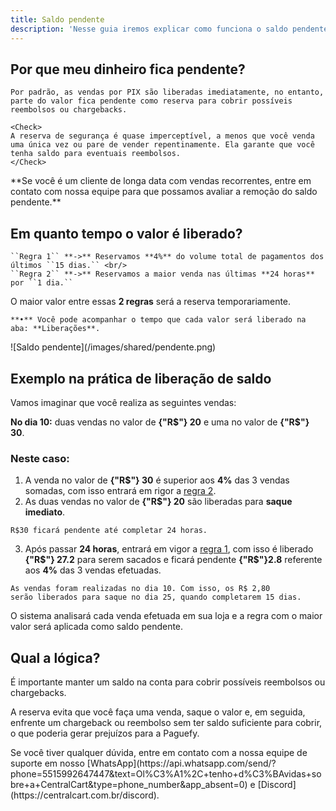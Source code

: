 ```yaml
---
title: Saldo pendente
description: 'Nesse guia iremos explicar como funciona o saldo pendente.'
---
```


## Por que meu dinheiro fica pendente?
    Por padrão, as vendas por PIX são liberadas imediatamente, no entanto, parte do valor fica pendente como reserva para cobrir possíveis reembolsos ou chargebacks.

    <Check> 
    A reserva de segurança é quase imperceptível, a menos que você venda uma única vez ou pare de vender repentinamente. Ela garante que você tenha saldo para eventuais reembolsos.
    </Check>

  <Note>
  **Se você é um cliente de longa data com vendas recorrentes, entre em contato com nossa equipe para que possamos avaliar a remoção do saldo pendente.**
  </Note>

## **Em quanto tempo o valor é liberado?** 
    ``Regra 1`` **->** Reservamos **4%** do volume total de pagamentos dos últimos ``15 dias.`` <br/>
    ``Regra 2`` **->** Reservamos a maior venda nas últimas **24 horas** por ``1 dia.``
    
   <Icon icon="arrow-right" iconType="solid" /> O maior valor entre essas **2 regras** será a reserva temporariamente. 

    **•** Você pode acompanhar o tempo que cada valor será liberado na aba: **Liberações**.

<Frame>
  ![Saldo pendente](/images/shared/pendente.png)
</Frame>
    
## Exemplo na prática de liberação de saldo  
Vamos imaginar que você realiza as seguintes vendas:

**No dia 10:** duas vendas no valor de **{"R$"} 20** e uma no valor de **{"R$"} 30**.<br/>

### Neste caso:

1. A venda no valor de **{"R$"} 30** é superior aos **4%** das 3 vendas somadas, com isso entrará em rigor a [regra 2](/saldo-pendente#em-quanto-tempo-o-valor-é-liberado%3F).
2. As duas vendas no valor de **{"R$"} 20** são liberadas para **saque imediato**.

```
R$30 ficará pendente até completar 24 horas.
```


3. Após passar **24 horas**, entrará em vigor a [regra 1](/saldo-pendente#em-quanto-tempo-o-valor-é-liberado%3F), com isso é  liberado **{"R$"} 27.2** para serem sacados e ficará pendente **{"R$"}2.8** referente aos **4%** das 3 vendas efetuadas.

```
As vendas foram realizadas no dia 10. Com isso, os R$ 2,80 
serão liberados para saque no dia 25, quando completarem 15 dias.
```
<Warning>
O sistema analisará cada venda efetuada em sua loja e a regra com o maior valor será aplicada como saldo pendente.
</Warning>

## **Qual a lógica?** 
É importante manter um saldo na conta para cobrir possíveis reembolsos ou chargebacks.

A reserva evita que você faça uma venda, saque o valor e, em seguida, enfrente um chargeback ou reembolso sem ter saldo suficiente para cobrir, o que poderia gerar prejuízos para a Paguefy.

<Check>
Se você tiver qualquer dúvida, entre em contato com a nossa equipe de suporte
em nosso [WhatsApp](https://api.whatsapp.com/send/?phone=5515992647447&text=Ol%C3%A1%2C+tenho+d%C3%BAvidas+sobre+a+CentralCart&type=phone_number&app_absent=0) 
e [Discord](https://centralcart.com.br/discord).
</Check>

